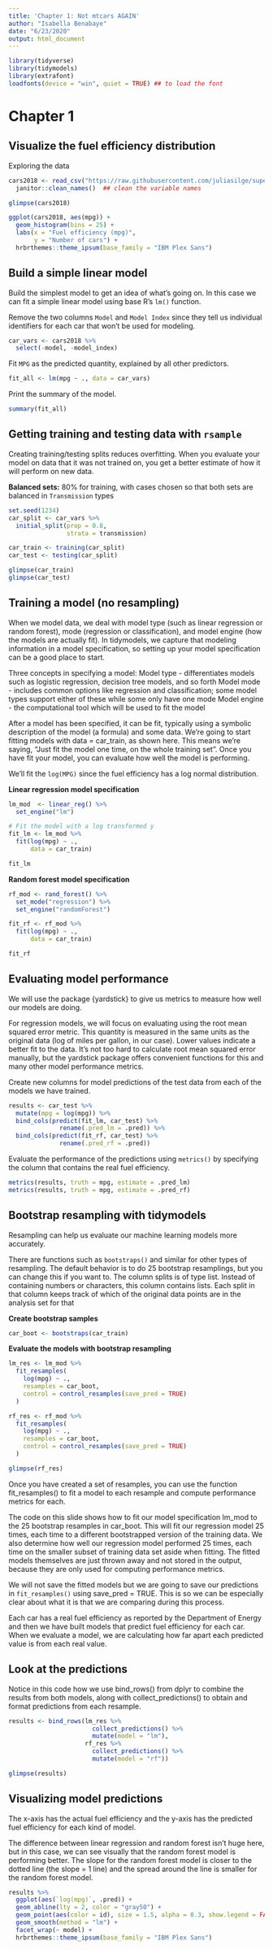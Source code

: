 ```yaml
---
title: 'Chapter 1: Not mtcars AGAIN'
author: "Isabella Benabaye"
date: "6/23/2020"
output: html_document
---
```

```r
library(tidyverse)
library(tidymodels)
library(extrafont)
loadfonts(device = "win", quiet = TRUE) ## to load the font
```

# Chapter 1
## Visualize the fuel efficiency distribution
Exploring the data
```r
cars2018 <- read_csv("https://raw.githubusercontent.com/juliasilge/supervised-ML-case-studies-course/master/data/cars2018.csv") %>% 
  janitor::clean_names()  ## clean the variable names

glimpse(cars2018)

ggplot(cars2018, aes(mpg)) +
  geom_histogram(bins = 25) +
  labs(x = "Fuel efficiency (mpg)",
       y = "Number of cars") +
  hrbrthemes::theme_ipsum(base_family = "IBM Plex Sans")
```

## Build a simple linear model
Build the simplest model to get an idea of what's going on. In this case we can fit a simple linear model using base R's `lm()` function.

Remove the two columns `Model` and `Model Index` since they tell us individual identifiers for each car that won't be used for modeling.
```r
car_vars <- cars2018 %>% 
  select(-model, -model_index)
```

Fit `MPG` as the predicted quantity, explained by all other predictors.
```r
fit_all <- lm(mpg ~ ., data = car_vars)
```

Print the summary of the model.
```r
summary(fit_all)
```

## Getting training and testing data with `rsample`
Creating training/testing splits reduces overfitting. When you evaluate your model on data that it was not trained on, you get a better estimate of how it will perform on new data.

**Balanced sets:** 
80% for training, with cases chosen so that both sets are balanced in `Transmission` types
```r
set.seed(1234)
car_split <- car_vars %>% 
  initial_split(prop = 0.8,
                strata = transmission)

car_train <- training(car_split)
car_test <- testing(car_split)

glimpse(car_train)
glimpse(car_test)
```

## Training a model (no resampling)
When we model data, we deal with model type (such as linear regression or random forest), mode (regression or classification), and model engine (how the models are actually fit). In tidymodels, we capture that modeling information in a model specification, so setting up your model specification can be a good place to start. 

Three concepts in specifying a model: 
Model type - differentiates models such as logistic regression, decision tree models, and so forth
Model mode - includes common options like regression and classification; some model types support either of these while some only have one mode
Model engine - the computational tool which will be used to fit the model

After a model has been specified, it can be fit, typically using a symbolic description of the model (a formula) and some data. We're going to start fitting models with data = car_train, as shown here. This means we're saying, "Just fit the model one time, on the whole training set". Once you have fit your model, you can evaluate how well the model is performing.

We'll fit the `log(MPG)` since the fuel efficiency has a log normal distribution.

**Linear regression model specification**
```r
lm_mod  <- linear_reg() %>% 
  set_engine("lm")

# Fit the model with a log transformed y
fit_lm <- lm_mod %>% 
  fit(log(mpg) ~ .,
      data = car_train)

fit_lm
```

**Random forest model specification**
```r
rf_mod <- rand_forest() %>% 
  set_mode("regression") %>% 
  set_engine("randomForest")

fit_rf <- rf_mod %>% 
  fit(log(mpg) ~ .,
      data = car_train)

fit_rf
```

## Evaluating model performance
We will use the package {yardstick} to give us metrics to measure how well our models are doing.

For regression models, we will focus on evaluating using the root mean squared error metric. This quantity is measured in the same units as the original data (log of miles per gallon, in our case). Lower values indicate a better fit to the data. It’s not too hard to calculate root mean squared error manually, but the yardstick package offers convenient functions for this and many other model performance metrics.

Create new columns for model predictions of the test data from each of the models we have trained.
```r
results <- car_test %>% 
  mutate(mpg = log(mpg)) %>% 
  bind_cols(predict(fit_lm, car_test) %>% 
              rename(.pred_lm = .pred)) %>% 
  bind_cols(predict(fit_rf, car_test) %>% 
              rename(.pred_rf = .pred))
```

Evaluate the performance of the predictions using `metrics()` by specifying the column that contains the real fuel efficiency.
```r
metrics(results, truth = mpg, estimate = .pred_lm)
metrics(results, truth = mpg, estimate = .pred_rf)
```

## Bootstrap resampling with tidymodels
Resampling can help us evaluate our machine learning models more accurately.

There are functions such as `bootstraps()` and similar for other types of resampling. The default behavior is to do 25 bootstrap resamplings, but you can change this if you want to. The column splits is of type list. Instead of containing numbers or characters, this column contains lists. Each split in that column keeps track of which of the original data points are in the analysis set for that 

**Create bootstrap samples**
```r
car_boot <- bootstraps(car_train)
```

**Evaluate the models with bootstrap resampling**
```r
lm_res <- lm_mod %>% 
  fit_resamples(
    log(mpg) ~ .,
    resamples = car_boot,
    control = control_resamples(save_pred = TRUE)
  )

rf_res <- rf_mod %>% 
  fit_resamples(
    log(mpg) ~ .,
    resamples = car_boot,
    control = control_resamples(save_pred = TRUE)
  )

glimpse(rf_res)
```


Once you have created a set of resamples, you can use the function fit_resamples() to fit a model to each resample and compute performance metrics for each.

The code on this slide shows how to fit our model specification lm_mod to the 25 bootstrap resamples in car_boot. This will fit our regression model 25 times, each time to a different bootstrapped version of the training data. We also determine how well our regression model performed 25 times, each time on the smaller subset of training data set aside when fitting. The fitted models themselves are just thrown away and not stored in the output, because they are only used for computing performance metrics.

We will not save the fitted models but we are going to save our predictions in `fit_resamples()` using save_pred = TRUE. This is so we can be especially clear about what it is that we are comparing during this process.

Each car has a real fuel efficiency as reported by the Department of Energy and then we have built models that predict fuel efficiency for each car. When we evaluate a model, we are calculating how far apart each predicted value is from each real value.

## Look at the predictions
Notice in this code how we use bind_rows() from dplyr to combine the results from both models, along with collect_predictions() to obtain and format predictions from each resample.

```r
results <- bind_rows(lm_res %>% 
                       collect_predictions() %>% 
                       mutate(model = "lm"),
                     rf_res %>% 
                       collect_predictions() %>% 
                       mutate(model = "rf"))

glimpse(results)
```


## Visualizing model predictions

The x-axis has the actual fuel efficiency and the y-axis has the predicted fuel efficiency for each kind of model.

The difference between linear regression and random forest isn't huge here, but in this case, we can see visually that the random forest model is performing better. The slope for the random forest model is closer to the dotted line (the slope = 1 line) and the spread around the line is smaller for the random forest model.

```r
results %>% 
  ggplot(aes(`log(mpg)`, .pred)) +
  geom_abline(lty = 2, color = "gray50") +
  geom_point(aes(color = id), size = 1.5, alpha = 0.3, show.legend = FALSE) +
  geom_smooth(method = "lm") +
  facet_wrap(~ model) +
  hrbrthemes::theme_ipsum(base_family = "IBM Plex Sans")
  
```

